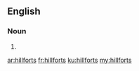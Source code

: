 ==English==

===Noun===
{{head|en|plural}}

# {{plural of|hillfort|lang=en}}

[[ar:hillforts]]
[[fr:hillforts]]
[[ku:hillforts]]
[[my:hillforts]]